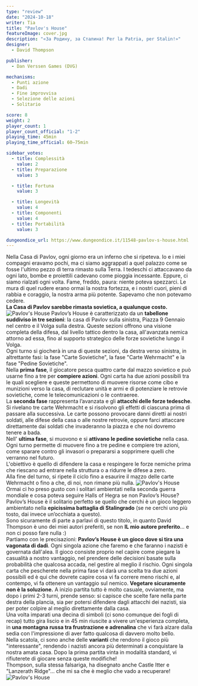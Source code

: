 ```yaml
---
type: "review"
date: "2024-10-18"
writer: Tia
title: "Pavlov's House"
featureImage: cover.jpg
description: "«За Родину, за Сталина! Per la Patria, per Stalin!»"
designer:
  - David Thompson

publisher:
  - Dan Verssen Games (DVG)

mechanisms:
  - Punti azione
  - Dadi
  - Fine improvvisa
  - Selezione delle azioni
  - Solitario

score: 8
weight: 2
player_count: 1
player_count_official: "1-2"
playing_time: 45min
playing_time_official: 60–75min

sidebar_votes:
  - title: Complessità
    value: 2
  - title: Preparazione
    value: 3

  - title: Fortuna
    value: 3

  - title: Longevità
    value: 4
  - title: Componenti
    value: 4
  - title: Portabilità
    value: 3

dungeondice_url: https://www.dungeondice.it/11548-pavlov-s-house.html
---
```


<Setting>
  Nella Casa di Pavlov, ogni giorno era un inferno che si ripeteva. Io e i miei compagni eravamo pochi, ma ci siamo aggrappati a quel palazzo come se fosse l'ultimo pezzo di terra rimasto sulla Terra. I tedeschi ci attaccavano da ogni lato, bombe e proiettili cadevano come pioggia incessante. Eppure, ci siamo rialzati ogni volta. Fame, freddo, paura: niente poteva spezzarci. Le mura di quel rudere erano ormai la nostra fortezza, e i nostri cuori, pieni di rabbia e coraggio, la nostra arma più potente. Sapevamo che non potevamo cedere.<br />
<strong>La Casa di Pavlov sarebbe rimasta sovietica, a qualunque costo.</strong>
</Setting>

<img src="./game1.jpg" alt=" Pavlov's House" />

<Rules>
 Pavlov’s House è caratterizzato da un <strong>tabellone suddiviso in tre sezioni</strong>: la casa di Pavlov sulla sinistra, Piazza 9 Gennaio nel centro e il Volga sulla destra. Queste sezioni offrono una visione completa della difesa, dal livello tattico dentro la casa, all'avanzata nemica attorno ad essa, fino al supporto strategico delle forze sovietiche lungo il Volga. <br />
Ogni turno si giocherà in una di queste sezioni, da destra verso sinistra, in altrettante fasi: la fase "Carte Sovietiche", la fase "Carte Wehrmacht" e la fase "Pedine Sovietiche". <br />
Nella <strong>prima fase</strong>, il giocatore pesca quattro carte dal mazzo sovietico e può usarne fino a tre per <strong>compiere azioni</strong>. Ogni carta ha due azioni possibili tra le quali scegliere e queste permettono di muovere risorse come cibo e munizioni verso la casa, di reclutare unità e armi e di potenziare le retrovie sovietiche, come le telecomunicazioni o le contraeree.<br />
La <strong>seconda fase</strong> rappresenta l’avanzata e gli <strong>attacchi delle forze tedesche</strong>. Si rivelano tre carte Wehrmacht e si risolvono gli effetti di ciascuna prima di passare alla successiva. Le carte possono provocare danni diretti ai nostri soldati, alle difese della casa o alle nostre retrovie, oppure farci attaccare direttamente dai soldati che invaderanno la piazza e che noi dovremo tenere a bada.<br />
Nell' <strong>ultima fase</strong>, si muovono e si <strong>attivano le pedine sovietiche</strong> nella casa. Ogni turno permette di muovere fino a tre pedine e compiere tre azioni, come sparare contro gli invasori o prepararsi a sopprimere quelli che verranno nel futuro. <br />
L'obiettivo è quello di difendere la casa e respingere le forze nemiche prima che riescano ad entrare nella struttura o a ridurre le difese a zero.<br />
Alla fine del turno, si ripete il ciclo fino a esaurire il mazzo delle carte Wehrmacht o fino a che, di noi, non rimane più nulla.
</Rules>

<img src="./game2.jpg" alt=" Pavlov's House" />

<Feedback>
  Ormai ci ho preso gusto con i solitari ambientati nella seconda guerra mondiale e cosa poteva seguire <Link to="/reviews/halls-of-hegra/">Halls of Hegra</Link> se non Pavlov’s House?<br />
Pavlov’s House è il solitario perfetto se quello che cerchi è un gioco leggero ambientato nella <strong>epicissima battaglia di Stalingrado</strong> (se ne cerchi uno più tosto, dai invece un’occhiata a <Link to="/reviews/undaunted-stalingrad/">questo</Link>).<br />
Sono sicuramente di parte a parlavi di questo titolo, in quanto <Link to="/designers/david-thompson">David Thompson</Link> è uno dei miei autori preferiti, se non <strong>IL mio autore preferito</strong>… e non ci posso fare nulla :)  <br />
Partiamo con le precisazioni: <strong>Pavlov’s House è un gioco dove si tira una vagonata di dadi</strong>. Ogni singola azione che faremo e che faranno i nazisti è governata dall'alea. Il gioco consiste proprio nel capire come piegare la casualità a nostro vantaggio, nel prendere delle decisioni basate sulla probabilità che qualcosa accada, nel gestire al meglio il rischio. Ogni singola carta che pescherete nella prima fase vi darà una scelta tra due azioni possibili ed è qui che dovrete capire cosa vi fa correre meno rischi e, al contempo, vi fa ottenere un vantaggio sul nemico. <strong>Vegetare sicuramente non è la soluzione.</strong> A inizio partita tutto è molto casuale, ovviamente, ma dopo i primi 2-3 turni, prende senso: si capisce che scelte fare nella parte destra della plancia, sia per potersi difendere dagli attacchi dei nazisti, sia per poter colpire al meglio direttamente dalla casa. <br />
Una volta imparati una decina di simboli (ci sono comunque dei fogli di recap) tutto gira liscio e in 45 min riuscite a vivere un'esperienza completa, in <strong>una montagna russa tra frustrazione e adrenalina</strong> che vi farà alzare dalla sedia con l'impressione di aver fatto qualcosa di davvero molto bello. <br />
Nella scatola, ci sono anche delle <strong>varianti</strong> che rendono il gioco più "interessante", rendendo i nazisti ancora più determinati a conquistare la nostra amata casa. Dopo la prima partita vinta in modalità standard, vi rifiuterete di giocare senza queste modifiche! <br />
Thompson, sulla stessa falsariga, ha disegnato anche <Link to="/reviews/castle-itter-the-strangest-battle-of-wwii/">Castle Itter</Link> e "Lanzerath Ridge"… che mi sa che è meglio che vado a recuperare!
</Feedback>

<img src="./game3.jpg" alt=" Pavlov's House" />
